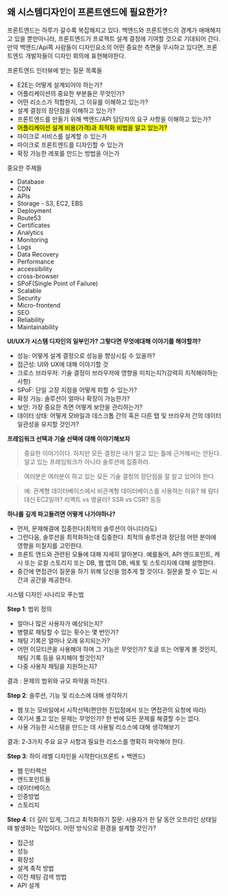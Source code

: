 ## 왜 시스템디자인이 프론트엔드에 필요한가?

프론트엔드는 하루가 갈수록 복잡해지고 있다. 백엔드와 프론트엔드의 경계가 애매해지고 있을 뿐만아니라, 프론트엔드가 프로젝트 설계 결정에 기여할 것으로 기대되어 간다. 만약 백엔드/Api쪽 사람들이 디자인요소의 어떤 중요한 측면을 무시하고 있다면, 프론트엔드 개발자들이 디자인 회의에 표현해야한다.

프론트엔드 인터뷰에 받는 질문 목록들

* E2E는 어떻게 설계되어야 하는가?
* 어플리케이션의 중요한 부분들은 무엇인가?
* 어떤 리소스가 적합한지, 그 이유를 이해하고 있는가?
* 설계 결정의 장단점을 이해하고 있는가?
* 프론트엔드를 만들기 위해 백엔드/API 담당자의 요구 사항을 이해하고 있는가?
* <mark>어플리케이션 설계 비용(가격)과 최적화 비법을 알고 있는가?</mark>
* 마이크로 서비스를 설계할 수 있는가
* 마이크로 프론트엔드를 디자인할 수 있는가
* 확장 가능한 레포를 만드는 방법을 아는가
  
중요한 주제들

* Database
* CDN
* APIs
* Storage - S3, EC2, EBS
* Deployment
* Route53
* Certificates
* Analytics
* Monitoring
* Logs
* Data Recovery
* Performance
* accessibility
* cross-browser
* SPoF(Single Point of Failure)
* Scalable
* Security
* Micro-frontend
* SEO
* Reliability
* Maintainability

**UI/UX가 시스템 디자인의 일부인가? 그렇다면 무엇에대해 이야기를 해야할까?**

* 성능: 어떻게 설계 결정으로 성능을 향상시킬 수 있을까?
* 접근성: UI와 UX에 대해 이야기할 것
* 크로스 브라우저: 기술 결정이 브라우저에 영향을 미치는지?(강력히 지적해야하는 사항)
* SPoF: 단일 고장 지점을 어떻게 피할 수 있는가?
* 확장 가능: 솔루션이 얼마나 확장이 가능한가?
* 보안: 가장 중요한 측면 어떻게 보안을 관리하는가?
* 데이터 상태: 어떻게 모바일과 데스크톱 간의 혹은 다른 탭 및 브라우저 간의 데이터 일관성을 유지할 것인가?

**프레임워크 선택과 기술 선택에 대해 이야기해보자**

> 중요한 이야기이다. 하지만 모든 결정은 내가 알고 있는 틀에 근거해서는 안된다. 알고 있는 프레임워크가 아니라 솔루션에 집중하라.

> 여러분은 여러분이 하고 있는 모든 기술 결정의 장단점을 잘 알고 있어야 한다.

> 예: 관계형 데이터베이스에서 비관계형 데이터베이스를 사용하는 이유? 왜 람다 대신 EC2일까? 리액트 vs 앵귤러? SSR vs CSR? 등등

**하나를 깊게 파고들려면 어떻게 나가야하나?**

* 먼저, 문제해결에 집중한다(최적의 솔루션이 아니더라도)
* 그런다음, 솔루션을 최적화하는데 집중한다. 최적의 솔루션과 장단점 어떤 분야에 영향을 미칠지를 고민한다.
* 프론트 엔드와 관련된 모듈에 대해 자세히 알아본다. 예를들어, API 엔드포인트, 캐시 또는 로컬 스토리지 또는 DB, 웹 앱의 DB, 배포 및 스토리지에 대해 설명한다.
* 중간에 면접관이 질문을 하기 위해 당신을 멈추게 할 것이다. 질문을 할 수 있는 시간과 공간을 제공한다.

시스템 디자인 시나리오 푸는법

**Step 1**: 범위 정의

* 얼마나 많은 사용자가 예상되는지?
* 병렬로 채팅할 수 있는 횟수는 몇 번인가?
* 채팅 기록은 얼마나 오래 유지되는가?
* 어떤 이모티콘을 사용해야 하며 그 기능은 무엇인가? 토글 또는 어떻게 볼 것인지, 채팅 기록 등을 유지해야 할것인지?
* 다중 사용자 채팅을 지원하는지?

결과 : 문제의 범위와 규모 파악을 마친다.

**Step 2**: 솔루션, 기능 및 리소스에 대해 생각하기

* 웹 또는 모바일에서 시작선택(편안한 진입점에서 또는 면접관의 요청에 따라)
* 여기서 풀고 있는 문제는 무엇인가? 한 번에 모든 문제를 해결할 수는 없다.
* 사용 가능한 시스템을 만드는 데 사용될 리소스에 대해 생각해보기
  
결과: 2-3가지 주요 요구 사항과 필요한 리소스를 명확히 파악해야 한다.

**Step 3**: 하이 레벨 디자인을 시작한다(프론트 + 백엔드)

* 웹 인터렉션
* 엔드포인트들
* 데이터베이스
* 인증방법
* 스토리지

**Step 4**: 더 깊이 있게, 그리고 최적화하기
질문: 사용자가 한 달 동안 오프라인 상태일 때 발생하는 작업이다. 어떤 방식으로 환경을 설계할 것인가?

* 접근성
* 성능
* 확장성
* 설계 축적 방법
* 이전 채팅 검색 방법
* API 설계
